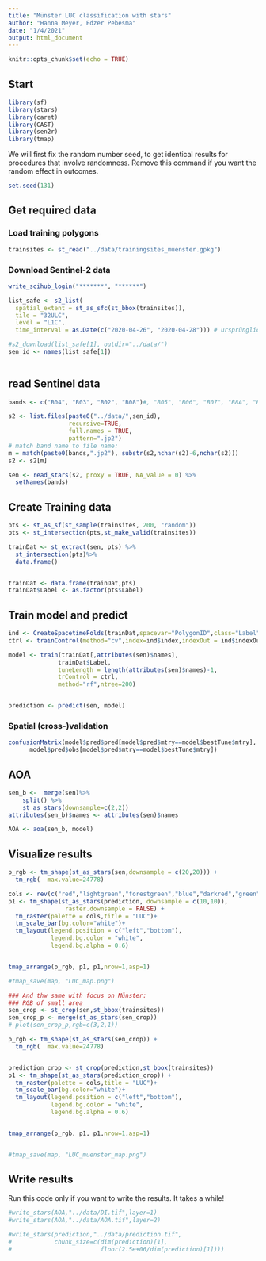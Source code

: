 ```yaml
---
title: "Münster LUC classification with stars"
author: "Hanna Meyer, Edzer Pebesma"
date: "1/4/2021"
output: html_document
---
```


```r
knitr::opts_chunk$set(echo = TRUE)
```

## Start



```r
library(sf)
library(stars)
library(caret)
library(CAST)
library(sen2r)
library(tmap)
```

We will first fix the random number seed, to get identical results for procedures that involve randomness. Remove this command if you want the random effect in outcomes.
```r
set.seed(131)
```

## Get required data

### Load training polygons
```r
trainsites <- st_read("../data/trainingsites_muenster.gpkg")
```

### Download Sentinel-2 data

```r
write_scihub_login("*******", "******")
```

```r


list_safe <- s2_list(
  spatial_extent = st_as_sfc(st_bbox(trainsites)),
  tile = "32ULC",
  level = "L1C",
  time_interval = as.Date(c("2020-04-26", "2020-04-28"))) # ursprüngliche szene: c("2019-04-17", "2019-04-19")

#s2_download(list_safe[1], outdir="../data/")
sen_id <- names(list_safe[1])
                
```

## read Sentinel data

```r
bands <- c("B04", "B03", "B02", "B08")#, "B05", "B06", "B07", "B8A", "B11", "B12")

s2 <- list.files(paste0("../data/",sen_id),
                 recursive=TRUE,
                 full.names = TRUE,
                 pattern=".jp2")
# match band name to file name:
m = match(paste0(bands,".jp2"), substr(s2,nchar(s2)-6,nchar(s2)))
s2 <- s2[m]

sen <- read_stars(s2, proxy = TRUE, NA_value = 0) %>%
  setNames(bands)
```


## Create Training data

```r
pts <- st_as_sf(st_sample(trainsites, 200, "random"))
pts <- st_intersection(pts,st_make_valid(trainsites))

trainDat <- st_extract(sen, pts) %>%
  st_intersection(pts)%>%
  data.frame()


trainDat <- data.frame(trainDat,pts)
trainDat$Label <- as.factor(pts$Label)
```

## Train model and predict


```r

ind <- CreateSpacetimeFolds(trainDat,spacevar="PolygonID",class="Label",k=3)
ctrl <- trainControl(method="cv",index=ind$index,indexOut = ind$indexOut,savePredictions = TRUE)

model <- train(trainDat[,attributes(sen)$names],
              trainDat$Label,
              tuneLength = length(attributes(sen)$names)-1,
              trControl = ctrl,
              method="rf",ntree=200)


prediction <- predict(sen, model)
```


### Spatial (cross-)validation


```r
confusionMatrix(model$pred$pred[model$pred$mtry==model$bestTune$mtry],
      model$pred$obs[model$pred$mtry==model$bestTune$mtry])

```

## AOA

```r
sen_b <-  merge(sen)%>% 
    split() %>%
    st_as_stars(downsample=c(2,2))
attributes(sen_b)$names <- attributes(sen)$names

AOA <- aoa(sen_b, model)

```

## Visualize results
```r

p_rgb <- tm_shape(st_as_stars(sen,downsample = c(20,20))) +
  tm_rgb(  max.value=24778)

cols <- rev(c("red","lightgreen","forestgreen","blue","darkred","green","beige"))
p1 <- tm_shape(st_as_stars(prediction, downsample = c(10,10)),
                raster.downsample = FALSE) +
  tm_raster(palette = cols,title = "LUC")+
  tm_scale_bar(bg.color="white")+
  tm_layout(legend.position = c("left","bottom"),
            legend.bg.color = "white",
            legend.bg.alpha = 0.6)


tmap_arrange(p_rgb, p1, p1,nrow=1,asp=1)

#tmap_save(map, "LUC_map.png")

### And thw same with focus on Münster:
### RGB of small area
sen_crop <- st_crop(sen,st_bbox(trainsites))
sen_crop_p <- merge(st_as_stars(sen_crop))
# plot(sen_crop_p,rgb=c(3,2,1))

p_rgb <- tm_shape(st_as_stars(sen_crop)) +
  tm_rgb(  max.value=24778)


prediction_crop <- st_crop(prediction,st_bbox(trainsites))
p1 <- tm_shape(st_as_stars(prediction_crop)) +
  tm_raster(palette = cols,title = "LUC")+
  tm_scale_bar(bg.color="white")+
  tm_layout(legend.position = c("left","bottom"),
            legend.bg.color = "white",
            legend.bg.alpha = 0.6)


tmap_arrange(p_rgb, p1, p1,nrow=1,asp=1)


#tmap_save(map, "LUC_muenster_map.png")


```



## Write results
Run this code only if you want to write the results. It takes a while!
```r

#write_stars(AOA,"../data/DI.tif",layer=1)
#write_stars(AOA,"../data/AOA.tif",layer=2)

#write_stars(prediction,"../data/prediction.tif",
#            chunk_size=c(dim(prediction)[1], 
#                         floor(2.5e+06/dim(prediction)[1])))
```